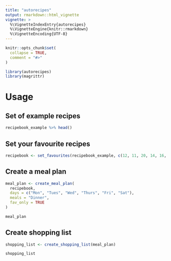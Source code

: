 ```yaml
---
title: "autorecipes"
output: rmarkdown::html_vignette
vignette: >
  %\VignetteIndexEntry{autorecipes}
  %\VignetteEngine{knitr::rmarkdown}
  %\VignetteEncoding{UTF-8}
---
```


```r
knitr::opts_chunk$set(
  collapse = TRUE,
  comment = "#>"
)
```

```r
library(autorecipes)
library(magrittr)
```

# Usage

## Set of example recipes

```r

recipebook_example %>% head()

```

## Set your favourite recipes

```r

recipebook <- set_favourites(recipebook_example, c(12, 11, 20, 14, 16, 7, 5))

```

## Create a meal plan

```r

meal_plan <- create_meal_plan(
  recipebook, 
  days = c("Mon", "Tues", "Wed", "Thurs", "Fri", "Sat"),
  meals = "Dinner",
  fav_only = TRUE
)

meal_plan

```

## Create shopping list

```r

shopping_list <- create_shopping_list(meal_plan)

shopping_list

```

